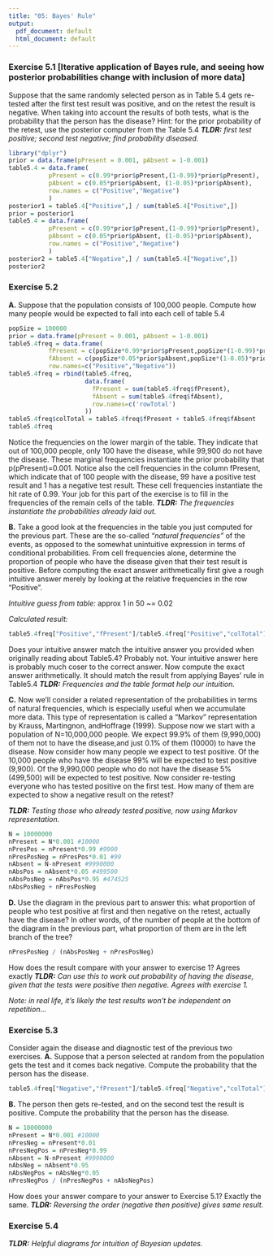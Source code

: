```yaml
---
title: "05: Bayes' Rule"
output:
  pdf_document: default
  html_document: default
---
```


### Exercise 5.1 [Iterative application of Bayes rule, and seeing how posterior probabilities change with inclusion of more data]
Suppose that the same randomly selected person as in Table 5.4 gets re-tested after the first test result was positive, and on the retest the result is negative. When taking into account the results of both tests, what is the probability that the person has the disease? Hint: for the prior probability of the retest, use the posterior computer from the Table 5.4
*__TLDR:__ first test positive; second test negative; find probability diseased.*

```r
library("dplyr")
prior = data.frame(pPresent = 0.001, pAbsent = 1-0.001)
table5.4 = data.frame(
           pPresent = c(0.99*prior$pPresent,(1-0.99)*prior$pPresent),
           pAbsent = c(0.05*prior$pAbsent, (1-0.05)*prior$pAbsent),
           row.names = c("Positive","Negative")
           )
posterior1 = table5.4["Positive",] / sum(table5.4["Positive",])
prior = posterior1
table5.4 = data.frame(
           pPresent = c(0.99*prior$pPresent,(1-0.99)*prior$pPresent),
           pAbsent = c(0.05*prior$pAbsent, (1-0.05)*prior$pAbsent),
           row.names = c("Positive","Negative")
           )
posterior2 = table5.4["Negative",] / sum(table5.4["Negative",])
posterior2
```

### Exercise 5.2
**A.** Suppose that the population consists of 100,000 people. Compute how many people would be expected to fall into each cell of table 5.4
```r
popSize = 100000
prior = data.frame(pPresent = 0.001, pAbsent = 1-0.001)
table5.4freq = data.frame(
           fPresent = c(popSize*0.99*prior$pPresent,popSize*(1-0.99)*prior$pPresent),
           fAbsent = c(popSize*0.05*prior$pAbsent,popSize*(1-0.05)*prior$pAbsent),
           row.names=c("Positive","Negative"))
table5.4freq = rbind(table5.4freq,
                     data.frame(
                       fPresent = sum(table5.4freq$fPresent),
                       fAbsent = sum(table5.4freq$fAbsent),
                       row.names=c('rowTotal')
                     ))
table5.4freq$colTotal = table5.4freq$fPresent + table5.4freq$fAbsent
table5.4freq
```

Notice the frequencies on the lower margin of the table. They indicate that out of 100,000 people, only 100 have the disease, while 99,900 do not have the disease. These marginal frequencies instantiate the prior probability that p(pPresent)=0.001. Notice also the cell frequencies in the column fPresent, which indicate that of 100 people with the disease, 99 have a positive test result and 1 has a negative test result. These cell frequencies instantiate the hit rate of 0.99. Your job for this part of the exercise is to fill in the frequencies of the remain cells of the table.
*__TLDR:__ The frequencies instantiate the probabilities already laid out.*

**B.** Take a good look at the frequencies in the table you just computed for the previous part. These are the so-called *"natural frequencies"* of the events, as opposed to the somewhat unintuitive expression in terms of conditional probabilities. From cell frequencies alone, determine the proportion of people who have the disease given that their test result is positive. Before computing the exact answer arithmetically first give a rough intuitive answer merely by looking at the relative frequencies in the row "Positive".

*Intuitive guess from table:* approx 1 in 50 ~= 0.02

*Calculated result:*
```r
table5.4freq["Positive","fPresent"]/table5.4freq["Positive","colTotal"]
```
Does your intuitive answer match the intuitive answer you provided when originally reading about Table5.4? Probably not. Your intuitive answer here is probably much coser to the correct answer. Now compute the exact answer arithmetically. It should match the result from applying Bayes' rule in Table5.4
*__TLDR:__ Frequencies and the table format help our intuition.*

**C.** Now we'll consider a related representation of the probabilities in terms of natural frequencies, which is especially useful when we accumulate more data. This type of representation is called a "Markov" representation by Krauss, Martingnon, andHoffrage (1999). Suppose now we start with a population of N=10,000,000 people. We expect 99.9% of them (9,990,000) of them not to have the disease,and just 0.1% of them (10000) to have the disease. Now consider how many people we expect to test positive. Of the 10,000 people who have the disease 99% will be expected to test positive (9,900). Of the 9,990,000 people who do not have the disease 5% (499,500) will be expected to test positive.
Now consider re-testing everyone who has tested positive on the first test. How many of them are expected to show a negative result on the retest?

*__TLDR:__ Testing those who already tested positive, now using Markov representation.*

```r
N = 10000000
nPresent = N*0.001 #10000
nPresPos = nPresent*0.99 #9900
nPresPosNeg = nPresPos*0.01 #99
nAbsent = N-nPresent #9990000
nAbsPos = nAbsent*0.05 #499500
nAbsPosNeg = nAbsPos*0.95 #474525
nAbsPosNeg + nPresPosNeg
```

**D.** Use the diagram in the previous part to answer this: what proportion of people who test positive at first and then negative on the retest, actually have the disease? In other words, of the number of people at the bottom of the diagram in the previous part, what proportion of them are in the left branch of the tree?

```r
nPresPosNeg / (nAbsPosNeg + nPresPosNeg)
```
How does the result compare with your answer to exercise 1?
Agrees exactly
*__TLDR:__ Can use this to work out probability of having the disease, given that the tests were positive then negative. Agrees with exercise 1.*

*Note: in real life, it's likely the test results won't be independent on repetition...*

### Exercise 5.3
Consider again the disease and diagnostic test of the previous two exercises.
**A.** Suppose that a person selected at random from the population gets the test and it comes back negative. Compute the probability that the person has the disease.
```r
table5.4freq["Negative","fPresent"]/table5.4freq["Negative","colTotal"]
```

**B.** The person then gets re-tested, and on the second test the result is positive. Compute the probability that the person has the disease.
```r
N = 10000000
nPresent = N*0.001 #10000
nPresNeg = nPresent*0.01
nPresNegPos = nPresNeg*0.99
nAbsent = N-nPresent #9990000
nAbsNeg = nAbsent*0.95
nAbsNegPos = nAbsNeg*0.05
nPresNegPos / (nPresNegPos + nAbsNegPos)

```
How does your answer compare to your answer to Exercise 5.1? Exactly the same.
*__TLDR:__ Reversing the order (negative then positive) gives same result.*


### Exercise 5.4
*__TLDR:__ Helpful diagrams for intuition of Bayesian updates.*

\begin{center}
\includegraphics[width=2in]{images/BernGridExample0.pdf}
\includegraphics[width=2in]{images/BernGridExample1.pdf}
\includegraphics[width=2in]{images/BernGridExample2.pdf}
\end{center}

\begin{center}
\includegraphics[width=2in]{images/BernGridExample3.pdf}
\includegraphics[width=2in]{images/BernGridExample4.pdf}
\includegraphics[width=2in]{images/BernGridExample5.pdf}
\end{center}

\begin{center}
\includegraphics[width=2in]{images/BernGridExample6.pdf}
\includegraphics[width=2in]{images/BernGridExample7.pdf}
\includegraphics[width=2in]{images/BernGridExample8.pdf}
\end{center}

\begin{center}
\includegraphics[width=2in]{images/BernGridExample9.pdf}
\includegraphics[width=2in]{images/BernGridExample10.pdf}
\end{center}
